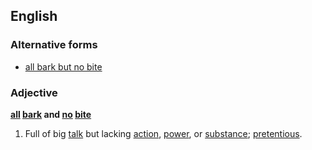 == English ==
=== Alternative forms ===
* [[all bark but no bite]]
=== Adjective ===
'''[[all]] [[bark]] and [[no]] [[bite]]'''
# {{idiom}} Full of big [[talk]] but lacking [[action]], [[power]], or [[substance]]; [[pretentious]].